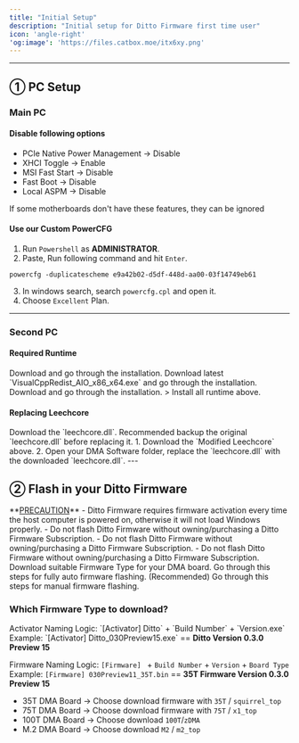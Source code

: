 ```yaml
---
title: "Initial Setup"
description: "Initial setup for Ditto Firmware first time user"
icon: 'angle-right'
'og:image': 'https://files.catbox.moe/itx6xy.png'
---
```


---
## ① PC Setup
### Main PC
#### Disable following options
- PCIe Native Power Management -> Disable
- XHCI Toggle -> Enable
- MSI Fast Start -> Disable
- Fast Boot -> Disable
- Local ASPM -> Disable
<Note>
If some motherboards don't have these features, they can be ignored
</Note>

#### Use our Custom PowerCFG
1. Run `Powershell` as **ADMINISTRATOR**.
2. Paste, Run following command and hit `Enter`.
```
powercfg -duplicatescheme e9a42b02-d5df-448d-aa00-03f14749eb61
```
3. In windows search, search `powercfg.cpl` and open it.
4. Choose   `Excellent` Plan.

---

### Second PC
#### Required Runtime
<CardGroup cols={2}>
  <Card title="WebView2" icon="download" href="https://developer.microsoft.com/en-us/microsoft-edge/webview2">
   Download and go through the installation.
  </Card>
  <Card title="VC Runtime" icon="download" href="https://github.com/abbodi1406/vcredist/releases">
    Download latest `VisualCppRedist_AIO_x86_x64.exe` and go through the installation.
  </Card>
  <Card title="DirectX Runtime" icon="windows" href="https://www.microsoft.com/en-us/download/details.aspx?id=35">
    Download and go through the installation.
  </Card>
</CardGroup>
> Install all runtime above.

#### Replacing Leechcore
<CardGroup cols={2}>
  <Card title="Modified Leechcore" icon="download" href="https://alist.scarlet.technology/Ditto%20Firmware">
    Download the `leechcore.dll`.
  </Card>
</CardGroup>
<Note>
  Recommended backup the original `leechcore.dll` before replacing it.
</Note>
1. Download the `Modified Leechcore` above.
2. Open your DMA Software folder, replace the `leechcore.dll` with the downloaded `leechcore.dll`.
---

## ② Flash in your Ditto Firmware
<Warning>
  **<u>PRECAUTION</u>**
  - Ditto Firmware requires firmware activation every time the host computer is powered on, otherwise it will not load Windows properly.
  - Do not flash Ditto Firmware without owning/purchasing a Ditto Firmware Subscription.
  - Do not flash Ditto Firmware without owning/purchasing a Ditto Firmware Subscription.
  - Do not flash Ditto Firmware without owning/purchasing a Ditto Firmware Subscription.
</Warning>
<CardGroup cols={2}>
  <Card title="Ditto Firmware" icon="download" href="https://alist.scarlet.technology/Ditto%20Firmware">
    Download suitable Firmware Type for your DMA board.
  </Card>
  <Card title="Flash Firmware [Auto]" icon="bolt-lightning" href="/en/firmware-guide/how-to/firmware-flashing-auto">
    Go through this steps for fully auto firmware flashing. (Recommended)
  </Card>
  <Card title="Flash Firmware [Manual]" icon="bolt-lightning" href="/en/firmware-guide/how-to/manual-ch347">
    Go through this steps for manual firmware flashing.
  </Card>
</CardGroup>

### Which Firmware Type to download?
<Note>
  Activator Naming Logic: `[Activator] Ditto` + `Build Number` + `Version.exe`  
  Example: `[Activator] Ditto_030Preview15.exe` == <strong>Ditto Version 0.3.0 Preview 15</strong>   
    
  Firmware Naming Logic:  `[Firmware] ` + `Build Number` + `Version` + `Board Type`  
  Example: `[Firmware] 030Preview11_35T.bin` == <strong>35T Firmware Version 0.3.0 Preview 15</strong>   
</Note>
- 35T DMA Board -> Choose download firmware with `35T` / `squirrel_top`
- 75T DMA Board -> Choose download firmware with `75T` / `x1_top`
- 100T DMA Board -> Choose download `100T`/`zDMA`
- M.2 DMA Board -> Choose download `M2` / `m2_top`